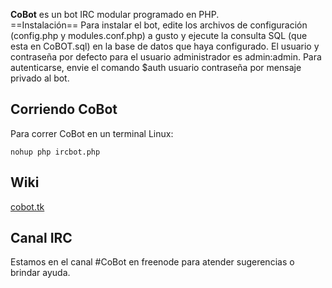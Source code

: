 '''CoBot''' es un bot IRC modular programado en PHP. <br>
==Instalación==
Para instalar el bot, edite los archivos de configuración (config.php y modules.conf.php) a gusto y ejecute la consulta SQL (que esta en CoBOT.sql) en la base de datos que haya configurado. El usuario y contraseña por defecto para el usuario administrador es admin:admin. Para autenticarse, envie el comando $auth usuario contraseña por mensaje privado al bot.

==Corriendo CoBot==

Para correr CoBot en un terminal Linux:

 nohup php ircbot.php

==Wiki==
[http://cobot.tk cobot.tk]
==Canal IRC==
Estamos en el canal #CoBot en freenode para atender sugerencias o brindar ayuda.
